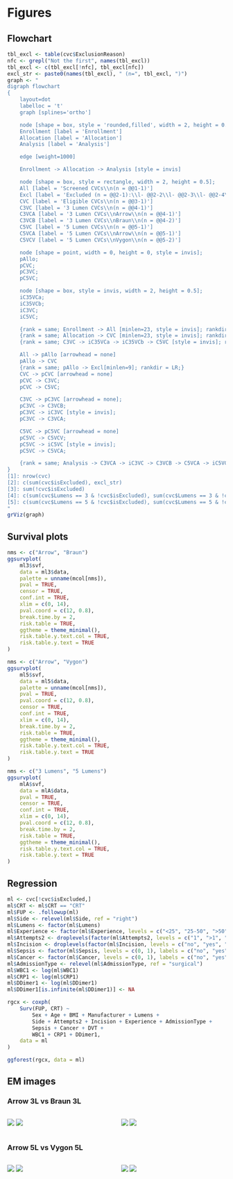 # Figures

## Flowchart

```r
tbl_excl <- table(cvc$ExclusionReason)
nfc <- grepl("Not the first", names(tbl_excl))
tbl_excl <- c(tbl_excl[!nfc], tbl_excl[nfc])
excl_str <- paste0(names(tbl_excl), " (n=", tbl_excl, ")")
graph <- "
digraph flowchart
{
    layout=dot
    labelloc = 't'
    graph [splines='ortho']

    node [shape = box, style = 'rounded,filled', width = 2, height = 0.5, fillcolor = '#7589af'];
    Enrollment [label = 'Enrollment']
    Allocation [label = 'Allocation']
    Analysis [label = 'Analysis']

    edge [weight=1000]

    Enrollment -> Allocation -> Analysis [style = invis]

    node [shape = box, style = rectangle, width = 2, height = 0.5];
    All [label = 'Screened CVCs\\n(n = @@1-1)']
    Excl [label = 'Excluded (n = @@2-1):\\l- @@2-2\\l- @@2-3\\l- @@2-4\\l- @@2-5\\l- @@2-6\\l- @@2-7'];
    CVC [label = 'Eligible CVCs\\n(n = @@3-1)']
    C3VC [label = '3 Lumen CVCs\\n(n = @@4-1)']
    C3VCA [label = '3 Lumen CVCs\\nArrow\\n(n = @@4-1)']
    C3VCB [label = '3 Lumen CVCs\\nBraun\\n(n = @@4-2)']
    C5VC [label = '5 Lumen CVCs\\n(n = @@5-1)']
    C5VCA [label = '5 Lumen CVCs\\nArrow\\n(n = @@5-1)']
    C5VCV [label = '5 Lumen CVCs\\nVygon\\n(n = @@5-2)']

    node [shape = point, width = 0, height = 0, style = invis];
    pAllo;
    pCVC;
    pC3VC;
    pC5VC;

    node [shape = box, style = invis, width = 2, height = 0.5];
    iC35VCa;
    iC35VCb;
    iC3VC;
    iC5VC;

    {rank = same; Enrollment -> All [minlen=23, style = invis]; rankdir = LR;};
    {rank = same; Allocation -> CVC [minlen=23, style = invis]; rankdir = LR;};
    {rank = same; C3VC -> iC35VCa -> iC35VCb -> C5VC [style = invis]; rankdir = LR;};

    All -> pAllo [arrowhead = none]
    pAllo -> CVC
    {rank = same; pAllo -> Excl[minlen=9]; rankdir = LR;}
    CVC -> pCVC [arrowhead = none]
    pCVC -> C3VC;
    pCVC -> C5VC;

    C3VC -> pC3VC [arrowhead = none];
    pC3VC -> C3VCB;
    pC3VC -> iC3VC [style = invis];
    pC3VC -> C3VCA;

    C5VC -> pC5VC [arrowhead = none]
    pC5VC -> C5VCV;
    pC5VC -> iC5VC [style = invis];
    pC5VC -> C5VCA;

    {rank = same; Analysis -> C3VCA -> iC3VC -> C3VCB -> C5VCA -> iC5VC -> C5VCV [style = invis]; rankdir = LR;};
}
[1]: nrow(cvc)
[2]: c(sum(cvc$isExcluded), excl_str)
[3]: sum(!cvc$isExcluded)
[4]: c(sum(cvc$Lumens == 3 & !cvc$isExcluded), sum(cvc$Lumens == 3 & !cvc$isExcluded & cvc$Manufacturer == 'Arrow'), sum(cvc$Lumens == 3 & !cvc$isExcluded & cvc$Manufacturer == 'Braun'))
[5]: c(sum(cvc$Lumens == 5 & !cvc$isExcluded), sum(cvc$Lumens == 5 & !cvc$isExcluded & cvc$Manufacturer == 'Arrow'), sum(cvc$Lumens == 5 & !cvc$isExcluded & cvc$Manufacturer == 'Vygon'))
"
grViz(graph)
```

## Survival plots

```r
nms <- c("Arrow", "Braun")
ggsurvplot(
    ml3$svf,
    data = ml3$data,
    palette = unname(mcol[nms]),
    pval = TRUE,
    censor = TRUE,
    conf.int = TRUE,
    xlim = c(0, 14),
    pval.coord = c(12, 0.8),
    break.time.by = 2,
    risk.table = TRUE,
    ggtheme = theme_minimal(),
    risk.table.y.text.col = TRUE,
    risk.table.y.text = TRUE
)
```

```r
nms <- c("Arrow", "Vygon")
ggsurvplot(
    ml5$svf,
    data = ml5$data,
    palette = unname(mcol[nms]),
    pval = TRUE,
    pval.coord = c(12, 0.8),
    censor = TRUE,
    conf.int = TRUE,
    xlim = c(0, 14),
    break.time.by = 2,
    risk.table = TRUE,
    ggtheme = theme_minimal(),
    risk.table.y.text.col = TRUE,
    risk.table.y.text = TRUE
)
```

```r
nms <- c("3 Lumens", "5 Lumens")
ggsurvplot(
    mlA$svf,
    data = mlA$data,
    pval = TRUE,
    censor = TRUE,
    conf.int = TRUE,
    xlim = c(0, 14),
    pval.coord = c(12, 0.8),
    break.time.by = 2,
    risk.table = TRUE,
    ggtheme = theme_minimal(),
    risk.table.y.text.col = TRUE,
    risk.table.y.text = TRUE
)
```

## Regression

```r
ml <- cvc[!cvc$isExcluded,]
ml$CRT <- ml$CRT == "CRT"
ml$FUP <- .followup(ml)
ml$Side <- relevel(ml$Side, ref = "right")
ml$Lumens <- factor(ml$Lumens)
ml$Experience <- factor(ml$Experience, levels = c("<25", "25-50", ">50"), ordered = FALSE)
ml$Attempts2 <- droplevels(factor(ml$Attempts2, levels = c("1", ">1", "NA")))
ml$Incision <- droplevels(factor(ml$Incision, levels = c("no", "yes", "NA")))
ml$Sepsis <- factor(ml$Sepsis, levels = c(0, 1), labels = c("no", "yes"))
ml$Cancer <- factor(ml$Cancer, levels = c(0, 1), labels = c("no", "yes"))
ml$AdmissionType <- relevel(ml$AdmissionType, ref = "surgical")
ml$WBC1 <- log(ml$WBC1)
ml$CRP1 <- log(ml$CRP1)
ml$DDimer1 <- log(ml$DDimer1)
ml$DDimer1[is.infinite(ml$DDimer1)] <- NA

rgcx <- coxph(
    Surv(FUP, CRT) ~
        Sex + Age + BMI + Manufacturer + Lumens +
        Side + Attempts2 + Incision + Experience + AdmissionType +
        Sepsis + Cancer + DVT +
        WBC1 + CRP1 + DDimer1,
    data = ml
)

ggforest(rgcx, data = ml)
```

## EM images

### Arrow 3L vs Braun 3L

:::columns

:::column
![](images/electron-microscopic-images/SEN1_1-1_A3L_100x.png)
![](images/electron-microscopic-images/SEN1_1-3_A3L_1000x.png)
:::

:::column
![](images/electron-microscopic-images/SEN1_5-1_B3L_100x.png)
![](images/electron-microscopic-images/SEN1_5-2_B3L_1000x.png)
:::

:::

### Arrow 5L vs Vygon 5L

:::columns

:::column
![](images/electron-microscopic-images/SEN1_3-1_A5L_100x.png)
![](images/electron-microscopic-images/SEN1_3-2_A5L_1000x.png)
:::

:::column
![](images/electron-microscopic-images/SEN1_4-1_V5L_100x.png)
![](images/electron-microscopic-images/SEN1_4-2_V5L_1000x.png)
:::

:::

